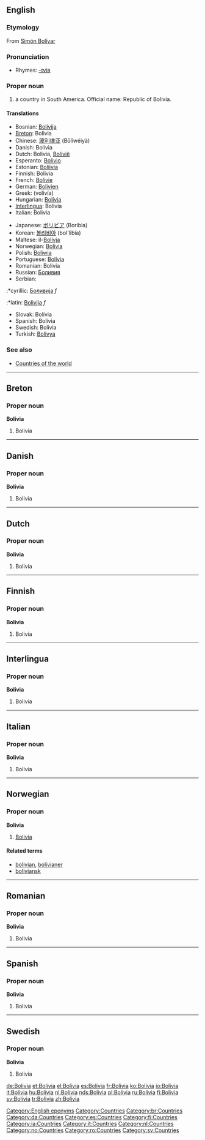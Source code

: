 ==English==
{{wikipedia}}

===Etymology===
From [[w:Simón Bolívar|Simón Bolívar]]

===Pronunciation===
*Rhymes: [[Rhymes:English:-ɪviə|-ɪviə]]

===Proper noun===
{{en-proper noun}}

# a country in South America. Official name: Republic of Bolivia.

====Translations====
{{top}}
*Bosnian: [[Bolivija]] {{f}}
*[[Breton]]: Bolivia
*Chinese: [[玻利维亚]] (Bōlìwéiyà)
*Danish: Bolivia
*Dutch: Bolivia, [[Bolivië]]
*Esperanto: [[Bolivio]]
*Estonian: [[Boliivia]]
*Finnish: Bolivia
*French: [[Bolivie]]
*German: [[Bolivien]]
*Greek: {{t|el|Βολιβία|f|}} (volivía)
*Hungarian: [[Bolívia]]
*[[Interlingua]]: Bolivia
*Italian: Bolivia
{{mid}}
*Japanese: [[ボリビア]] (Boribia)
*Korean: [[볼리비아]] (bol'libia)
*Maltese: il-[[Bolivja]]
*Norwegian: [[#Norwegian|Bolivia]]
*Polish: [[Boliwia]] {{f}}
*Portuguese: [[Bolívia]]
*Romanian: Bolivia {{f}}
*Russian: [[Боливия]]
*Serbian:
:*cyrillic: [[Боливија]] ''f''
:*latin: [[Bolivija]] ''f''
*Slovak: Bolívia
*Spanish: Bolivia
*Swedish: Bolivia
*Turkish: [[Bolivya]]
{{bottom}}

===See also===
*[[Countries of the world]]

[[Category:English eponyms]]
[[Category:Countries]]

----

==Breton==

===Proper noun===
'''Bolivia'''

# Bolivia

----

==Danish==

===Proper noun===
'''Bolivia'''

# Bolivia

----

==Dutch==

===Proper noun===
'''Bolivia'''

# Bolivia

----

==Finnish==

===Proper noun===
'''Bolivia'''

# Bolivia

----



==Interlingua==

===Proper noun===
'''Bolivia'''

# Bolivia

----

==Italian==

===Proper noun===
'''Bolivia'''

# Bolivia

----

==Norwegian==

===Proper noun===
'''Bolivia'''

# [[#English|Bolivia]]

====Related terms====
*[[bolivian]], [[bolivianer]]
*[[boliviansk]]

----

==Romanian==

===Proper noun===
'''Bolivia'''

# Bolivia

----

==Spanish==

===Proper noun===
'''Bolivia'''

# Bolivia

----

==Swedish==

===Proper noun===
'''Bolivia'''

# Bolivia

[[Category:br:Countries]]
[[Category:da:Countries]]
[[Category:es:Countries]]
[[Category:fi:Countries]]
[[Category:ia:Countries]]
[[Category:it:Countries]]
[[Category:nl:Countries]]
[[Category:no:Countries]]
[[Category:ro:Countries]]
[[Category:sv:Countries]]

[[de:Bolivia]]
[[et:Bolivia]]
[[el:Bolivia]]
[[es:Bolivia]]
[[fr:Bolivia]]
[[ko:Bolivia]]
[[io:Bolivia]]
[[it:Bolivia]]
[[hu:Bolivia]]
[[nl:Bolivia]]
[[nds:Bolivia]]
[[pl:Bolivia]]
[[ru:Bolivia]]
[[fi:Bolivia]]
[[sv:Bolivia]]
[[tr:Bolivia]]
[[zh:Bolivia]]